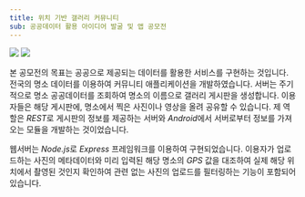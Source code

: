 ```yaml
---
title: 위치 기반 갤러리 커뮤니티
sub: 공공데이터 활용 아이디어 발굴 및 앱 공모전
---
```


<div className="grid grid-cols-2 gap-2">
	<Image src={login} caption="Login Page" />
	<Image src={post} caption="Post Page" />
</div>

본 공모전의 목표는 공공으로 제공되는 데이터를 활용한 서비스를 구현하는 것입니다.
전국의 명소 데이터를 이용하여 커뮤니티 애플리케이션을 개발하였습니다.
서버는 주기적으로 명소 공공데이터를 조회하여 명소의 이름으로 갤러리 게시판을 생성합니다.
이용자들은 해당 게시판에, 명소에서 찍은 사진이나 영상을 올려 공유할 수 있습니다.
제 역할은 *REST*로 게시판의 정보를 제공하는 서버와 *Android*에서 서버로부터 정보를 가져오는 모듈을 개발하는 것이었습니다.

웹서버는 *Node.js*로 *Express* 프레임워크를 이용하여 구현되었습니다.
이용자가 업로드하는 사진의 메타데이터와 미리 입력된 해당 명소의 *GPS* 값을 대조하여 실제 해당 위치에서 촬영된 것인지 확인하여 관련 없는 사진의 업로드를 필터링하는 기능이 포함되어 있습니다.
